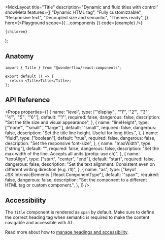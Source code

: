 

  <MdxLayout
    title="Title"
    description="Dynamic and fluid titles with control"
    showMeta
    features={[
      "Dynamic HTML tag",
      "Fully customizzable",
      "Responsive text",
      "Decoupled size and semantic",
      "Themes ready",
    ]}
    hero={<Playground scope={{ ...components }} code={example} />}
  >
    {children}
  </MdxLayout>
);

## Anatomy

```tsx highlight=1,4
import { Title } from "@wonderflow/react-components";

export default () => {
  return <Title>Title</Title>;
};
```

## API Reference

<Props
  properties={[
    {
      name: "level",
      type: ['"display"', '"1"', '"2"', '"3"', '"4"', '"5"', '"6"'],
      default: '"1"',
      required: false,
      dangerous: false,
      description: "Set the title size and visual appearance",
    },
    {
      name: "lineHeight",
      type: ['"none"', '"small"', '"large"'],
      default: '"small"',
      required: false,
      dangerous: false,
      description: "Set the title line height. Useful for long titles.",
    },
    {
      name: "fluid",
      type: ["boolean"],
      default: "true",
      required: false,
      dangerous: false,
      description: "Set the responsive font-size",
    },
    {
      name: "maxWidth",
      type: ["string"],
      default: "",
      required: false,
      dangerous: false,
      description:
        "Set the max width of the line. Accepts all units (protip: use ch)",
    },
    {
      name: "textAlign",
      type: ["start", "center", "end"],
      default: "start",
      required: false,
      dangerous: false,
      description:
        "Set the text alignment. Consistent even on different writing direction (e.g. rtl)",
    },
    {
      name: "as",
      type: ["keyof JSX.IntrinsicElements | React.ComponentType<any>"],
      default: '"span"',
      required: false,
      dangerous: false,
      description:
        "Set the component to a different HTML tag or custom component.",
    },
  ]}
/>

## Accessibility

The `Title` component is rendered as `span` by default. Make sure to define the correct heading tag when semantic is required to make the content navigable and accessible with AT.

Read more about how to [manage headings and accessibility](https://developer.mozilla.org/en-US/docs/Web/HTML/Element/Heading_Elements#accessibility_concerns).
